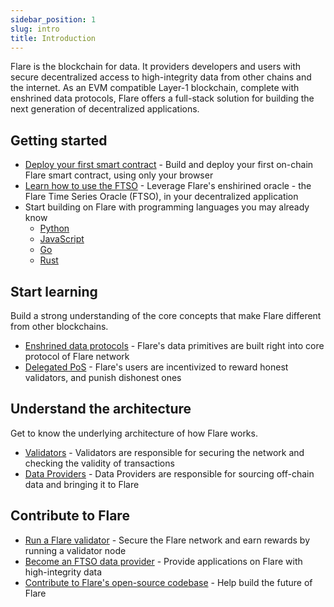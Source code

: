 ```yaml
---
sidebar_position: 1
slug: intro
title: Introduction
---
```


Flare is the blockchain for data. It providers developers and users with secure decentralized access to high-integrity data from other chains and the internet. As an EVM compatible Layer-1 blockchain, complete with enshrined data protocols, Flare offers a full-stack solution for building the next generation of decentralized applications.

## Getting started

- [Deploy your first smart contract](../../guides/deploy-first-contract) - Build and deploy your first on-chain Flare smart contract, using only your browser
- [Learn how to use the FTSO](../ftso/guides/integrate-fast-updates) - Leverage Flare's enshirined oracle - the Flare Time Series Oracle (FTSO), in your decentralized application
- Start building on Flare with programming languages you may already know
  - [Python](../../guides/flare-for-python-developers)
  - [JavaScript](../../guides/flare-for-javascript-developers)
  - [Go](../../guides/flare-for-go-developers)
  - [Rust](../../guides/flare-for-rust-developers)

## Start learning

Build a strong understanding of the core concepts that make Flare different from other blockchains.

- [Enshrined data protocols](../../guides/what-is-enshrining) - Flare's data primitives are built right into core protocol of Flare network
- [Delegated PoS](../../guides/what-is-dpos) - Flare's users are incentivized to reward honest validators, and punish dishonest ones

## Understand the architecture

Get to know the underlying architecture of how Flare works.

- [Validators](../../guides/what-is-a-flare-validator) - Validators are responsible for securing the network and checking the validity of transactions
- [Data Providers](../../guides/what-is-a-flare-data-provider) - Data Providers are responsible for sourcing off-chain data and bringing it to Flare

## Contribute to Flare

- [Run a Flare validator](run-a-node/validator-node) - Secure the Flare network and earn rewards by running a validator node
- [Become an FTSO data provider](../../guides/become-a-data-provider) - Provide applications on Flare with high-integrity data
- [Contribute to Flare's open-source codebase](https://github.com/flare-foundation) - Help build the future of Flare
